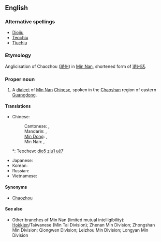 ==English==

===Alternative spellings===
* [[Diojiu]]
* [[Teochiu]]
* [[Tiuchiu]]

===Etymology===
Anglicisation of Chaozhou ([[潮州]]) in [[w:Min Nan|Min Nan]], shortened form of [[潮州话]].

===Proper noun===
{{en-proper-noun}}
{{wikipedia|Teochew (dialect)}}

# A [[dialect]] of [[Min Nan]] [[Chinese]], spoken in the [[Chaoshan]] region of eastern [[Guangdong]].

====Translations====
{{trans-top|one of the divisions of the Chinese language}}
* Chinese:
*: Cantonese: {{tø|yue|潮州話|sc=Hant}},  {{tø|yue|潮州话|tr=ciu4 zou1 waa2|sc=Hant}}
*: Mandarin: {{t|zh|潮州話|sc=Hani}}, {{t|zh|潮州话|tr=Cháozhōu-huà|sc=Hani}}
*: [[Min Dong]]: {{tø|cdo|潮州話|sc=Hans}},  {{tø|cdo|潮州话|tr=dièu-ciŭ-uâ|sc=Hans}}
*: Min Nan: {{tø|nan|潮州語|tr=Tiê-chiu-uē|sc=Hans}},  {{tø|nan|潮州语|tr=tiê-chiu-uē|sc=Hans}}
**: Teochew: [[dio5 ziu1 uê7]]
{{trans-mid}}
* Japanese: {{t|ja|潮州語|tr=ちょうしゅうご, Chōshū-go|sc=Jpan}}
* Korean: {{t|ko|조주어|tr=Joju-eo|sc=Kore}}
* Russian: {{t|ru|чаошаньский|m|tr=čaošán'skij|sc=Cyrl}}
* Vietnamese: {{t|vi|tiếng Triều Châu}}
{{trans-bottom}}

====Synonyms====
* {{i-c|dialect}} [[Chaozhou]] <!-- from Mandarin rather than Min Nan --> <!-- Is that a problem since in English the majority of users as well as the academic community uses the Mandarin name? -->

====See also====
*Other branches of Min Nan (limited mutual intelligibility): [[Hokkien]]/Taiwanese (Min Tai Division); Zhenan Min Division; Zhongshan Min Division; Qiongwen Division; Leizhou Min Division; Longyan Min Division